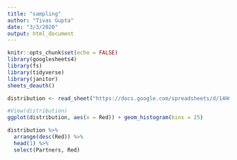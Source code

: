 ```yaml
---
title: "sampling"
author: "Tivas Gupta"
date: "3/3/2020"
output: html_document
---
```


```r
knitr::opts_chunk$set(echo = FALSE)
library(googlesheets4)
library(fs)
library(tidyverse)
library(janitor)
sheets_deauth()
```

```r
distribution <- read_sheet("https://docs.google.com/spreadsheets/d/14HmwN2cEVAJHupuehCuLdwG9BXtR3COrxDgaaylLhkA/edit#gid=0")

#View(distribution)
ggplot(distribution, aes(x = Red)) + geom_histogram(bins = 25)

distribution %>%
  arrange(desc(Red)) %>%
  head(1) %>%
  select(Partners, Red)
```

